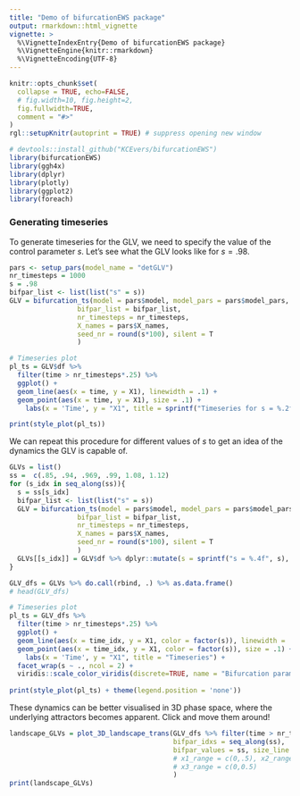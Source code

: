 ```yaml
---
title: "Demo of bifurcationEWS package"
output: rmarkdown::html_vignette
vignette: >
  %\VignetteIndexEntry{Demo of bifurcationEWS package}
  %\VignetteEngine{knitr::rmarkdown}
  %\VignetteEncoding{UTF-8}
---
```



```r
knitr::opts_chunk$set(
  collapse = TRUE, echo=FALSE,
  # fig.width=10, fig.height=2, 
  fig.fullwidth=TRUE,
  comment = "#>"
)
rgl::setupKnitr(autoprint = TRUE) # suppress opening new window
```

```r
# devtools::install_github("KCEvers/bifurcationEWS")
library(bifurcationEWS)
library(ggh4x)
library(dplyr)
library(plotly)
library(ggplot2)
library(foreach)
```

### Generating timeseries

To generate timeseries for the GLV, we need to specify the value of the control parameter $s$. Let's see what the GLV looks like for $s = .98$.

```r
pars <- setup_pars(model_name = "detGLV")
nr_timesteps = 1000
s = .98
bifpar_list <- list(list("s" = s))
GLV = bifurcation_ts(model = pars$model, model_pars = pars$model_pars,
                 bifpar_list = bifpar_list,
                 nr_timesteps = nr_timesteps,
                 X_names = pars$X_names,
                 seed_nr = round(s*100), silent = T
                 )

# Timeseries plot
pl_ts = GLV$df %>% 
  filter(time > nr_timesteps*.25) %>%
  ggplot() + 
  geom_line(aes(x = time, y = X1), linewidth = .1) +
  geom_point(aes(x = time, y = X1), size = .1) +
    labs(x = 'Time', y = "X1", title = sprintf("Timeseries for s = %.2f", s)) 

print(style_plot(pl_ts))
```

We can repeat this procedure for different values of $s$ to get an idea of the dynamics the GLV is capable of.

```r
GLVs = list()
ss =  c(.85, .94, .969, .99, 1.08, 1.12)
for (s_idx in seq_along(ss)){
  s = ss[s_idx]
  bifpar_list <- list(list("s" = s))
  GLV = bifurcation_ts(model = pars$model, model_pars = pars$model_pars,
                 bifpar_list = bifpar_list,
                 nr_timesteps = nr_timesteps,
                 X_names = pars$X_names,
                 seed_nr = round(s*100), silent = T
                 )
  GLVs[[s_idx]] = GLV$df %>% dplyr::mutate(s = sprintf("s = %.4f", s), bifpar_idx = s_idx)
}

GLV_dfs = GLVs %>% do.call(rbind, .) %>% as.data.frame()
# head(GLV_dfs)

# Timeseries plot
pl_ts = GLV_dfs %>% 
  filter(time > nr_timesteps*.25) %>%
  ggplot() + 
  geom_line(aes(x = time_idx, y = X1, color = factor(s)), linewidth = .1) +
  geom_point(aes(x = time_idx, y = X1, color = factor(s)), size = .1) +
    labs(x = 'Time', y = "X1", title = "Timeseries") + 
  facet_wrap(s ~ ., ncol = 2) +
  viridis::scale_color_viridis(discrete=TRUE, name = "Bifurcation parameter")
  
print(style_plot(pl_ts) + theme(legend.position = 'none'))
```
These dynamics can be better visualised in 3D phase space, where the underlying attractors becomes apparent. Click and move them around!

```r
landscape_GLVs = plot_3D_landscape_trans(GLV_dfs %>% filter(time > nr_timesteps*.25),
                                         bifpar_idxs = seq_along(ss),
                                         bifpar_values = ss, size_line = .05, size_marker = .5
                                         # x1_range = c(0,.5), x2_range = c(0.25,0.75),
                                         # x3_range = c(0,0.5)
                                         )
print(landscape_GLVs)
```


<!-- ## Generating bifurcations -->

<!-- By changing $s$ gradually, we may produce *bifurcations*: qualitative changes in the dynamics due to small changes in the control parameter. -->


<!-- ### Bifurcation diagram -->

<!-- ```{r bifurcation diagram, include=FALSE} -->
<!-- # # Generate data with changing bifurcation parameter -->
<!-- # downsample_pars = list(type = c("average", "one_sample")[1], -->
<!-- #                                                   win_size = 50, -->
<!-- #                                                   which_X = c(50, "first", "middle", "last", "random")[1], -->
<!-- #                                                   seed = 123) -->
<!-- timestep = .01 -->
<!-- nr_timesteps = 1000 -->
<!-- bifpar_pars = list( -->
<!-- #   bifpar_start = 1.4, bifpar_end = .6, -->
<!--   bifpar_start = .96, bifpar_end = .97, -->
<!-- #   #bifpar_start = .965, bifpar_end = .985, -->
<!--                                     pre_steps = 0, -->
<!--                                   baseline_steps = 0, transition_steps = 50, post_steps = 0) -->
<!-- bifpar_list=do.call(get_bifurcation_range, bifpar_pars) -->

<!-- GLV_Chaos1 = bifurcation_ts(model = GLV_model, model_pars = pars$model_pars, -->
<!--                bifpar_list = bifpar_list, -->
<!--                timestep = timestep, nr_timesteps = nr_timesteps, -->
<!-- #                downsample_pars = downsample_pars, -->
<!--                X_names = pars$X_names, -->
<!--                seed_nr = 100 -->
<!--                ) -->

<!-- ``` -->


<!-- ```{r plots, echo=FALSE} -->
<!-- pl_ts = GLV_Chaos1$df %>%  -->
<!--   dplyr::filter(bifpar_idx %in% c(2)) %>% -->
<!--   ggplot() +  -->
<!--   geom_line(aes(x = time_idx, y = X1), linewidth = .1) + -->
<!--   geom_point(aes(x = time_idx, y = X1), size = .1) + -->
<!--     labs(x = 'Time', y = "X1", title = "Timeseries")  -->
<!-- print(style_plot(pl_ts)) -->

<!-- bifpar_idxs = ceiling(round(length(bifpar_list) * seq(.2, 1, by = .2))) %>% unique -->
<!-- landscape_GLV_Chaos1 = plot_3D_landscape_trans(GLV_Chaos1$df, -->
<!--                                          bifpar_idxs = bifpar_idxs, -->
<!--                                          bifpar_values = unlist(purrr::map(bifpar_list[bifpar_idxs], "s")) -->

<!--                                          # x1_range = c(0,.5), x2_range = c(0.25,0.75), -->
<!--                                          # x3_range = c(0,0.5) -->
<!--                                          ) -->
<!-- print(landscape_GLV_Chaos1) -->

<!-- # Get dataframe with peaks -->
<!-- peaks_df = peaks_bifdiag(GLV_Chaos1$df, GLV_Chaos1$X_names) -->
<!-- # head(peaks_df) -->

<!-- # peaks_df_ = peaks_df %>% dplyr::filter(variable == "X1", bifpar_idx > 1) -->
<!-- pl_peaks = peaks_df %>% ggplot() + geom_point(aes(x = bifpar_idx, y = X), size = .1) + -->
<!--   labs(x = 'Bifurcation parameter', y = "X", title = "Transient bifurcation diagram") + -->
<!--   ggh4x::facet_grid2(variable ~ .) -->

<!-- print(style_plot(pl_peaks)) -->
<!-- ``` -->

<!-- ### Finding regime boundaries -->

<!-- How do we find the boundaries between these two regimes? A first approach might be to simply count the number of distinct peaks for each bifurcation parameter. However, this neglects the temporal sequence of these peaks, which is required to be consistenct for a limit cycle. Change point detection algorithms would be another option, yet these are often not suitable for cyclical data. -->

<!-- The code below executes a quite crude yet effective approach. For a number of candidate period lengths $k \in ks$, we cluster the peaks corresponding to the same time in the period. We then compute the within-cluster sum of squares (WCSS) to get a sense of the spread within each cluster. A period length $k$ with minimum WCSS is determined as the best period (we deal with subharmonics in a subsequent step, see code). -->

<!-- Note that although there are much more sophisticated temporal clustering algorithms out there (such as provided in the R package **dtwclust**), we only required a very simple metric to assess how well temporal sequences could be distinguished. -->

<!-- ```{r periodicity, echo=TRUE} -->
<!-- regimes_full = find_regimes(GLV_Chaos1, -->
<!--                              thresh_node = .001, -->
<!--                              thresh_coord_spread = .025, -->
<!--                              thresh_peak_idx_spread=2, -->
<!--                              min_length_regime = 1, -->
<!--                              nr_smooth = 0, -->
<!--                               factor_k = .1,  -->
<!--                             remove_initial_bifpar_idx = 1 -->
<!-- ) -->

<!-- print(regimes_full$regimes) -->
<!-- print(regimes_full$regime_bounds) -->
<!-- ``` -->

<!-- ```{r echo=FALSE} -->
<!-- pl_regimes = regimes_full$peaks_df %>% ggplot() + -->
<!--     geom_rect(data=regimes_full$regimes,aes(xmin=start_bifpar_idx,xmax=end_bifpar_idx, -->
<!--                                            ymin=-Inf, ymax=Inf, fill = regime), linewidth = .5, alpha = .4) + -->
<!--     geom_vline(data = regimes_full$regime_bounds, aes( -->
<!--       xintercept = regime1_end_idx, -->
<!--       col = regime_switch_type), linewidth = 1.3, linetype = 'dashed') + -->
<!--     geom_vline(data = regimes_full$regime_bounds, aes( -->
<!--       xintercept = regime2_start_idx, -->
<!--       col = regime_switch_type), linewidth = 1.3, linetype = 'dashed') + -->
<!--     geom_point(aes(x = bifpar_idx, y = X),col='grey30',alpha = .8, size = .25) + -->
<!--     viridis::scale_color_viridis( -->
<!--       discrete=TRUE, -->
<!--       option = 'magma', -->
<!--       begin = 0, end = .8, name = "Regime switch (end of first and start of second regime)") + -->
<!--     viridis::scale_fill_viridis( -->
<!--       discrete=TRUE, -->
<!--       option = 'turbo', -->
<!--       begin = 0, end = 1, name = "Period", -->
<!--       guide = guide_legend(override.aes = list(alpha = 1, -->
<!--                                                size = 3))) + -->
<!--     guides(color = guide_legend(ncol = 1), fill = guide_legend(ncol = 1)) + # x rows in legend -->
<!--     ggh4x::facet_grid2(variable ~ .) + -->
<!--     labs(x = 'Bifurcation parameter', y = "", title = "Transient bifurcation diagram") -->

<!-- print(style_plot(pl_regimes)) -->
<!-- ``` -->

<!-- ### Generating null and transition models -->

<!-- Now, we might be interested in a select few transitions. To get a sense of the sensitivity and specificity of our ability to detect these transitions, we need both transition and null models. To fairly compare transitions, we make them of the same time length, yet this does also go hand in hand with a change in the rate of the control parameter.  -->

<!-- Say we are interested in the regime switch of *** - how might we simulate this? We already have the range of $s$ for which a particular regime switch occurs. However, the system is also multistable for many parameter ranges, such that a randomly chosen initial condition is not likely to yield the desired regime. To circumvent this issue, we make use of our full GLV timeseries. This timeseries offers both the regime boundaries $s$ and corresponding initial condition needed to simulate a new (much shorter) transition model. In addition, we can now add a proper baseline and transition period.  -->



<!-- ```{r echo=FALSE} -->
<!-- # Select regime switch -->
<!-- GLV_full = bifurcationEWS::GLV_full -->
<!-- regimes_full = find_regimes(GLV_full, -->
<!--                              thresh_node = .001, -->
<!--                              thresh_coord_spread = .025, -->
<!--                              thresh_peak_idx_spread=2, -->
<!--                              min_length_regime =5, -->
<!--                              nr_smooth = 0, -->
<!--                               factor_k = .1) -->

<!-- regime_switch = "PD_4to8" -->
<!-- desired_regime1 = "Period-4 (X2,X3,X4) AND Period-6 (X1)"  -->
<!-- desired_regime2 = "Period-10 (X1) AND Period-8 (X2,X3,X4)" -->
<!-- desired_switch = regimes_full$regime_bounds %>% -->
<!--   # dplyr::filter(regime_switch_type == "Mixed-Periodic to Chaotic or Transitioning" & regime1 == "Period-16 (X2,X3,X4) AND Period-20 (X1)" & regime2 == "Chaotic or Transitioning") -->
<!--   dplyr::filter( -->
<!--     regime1 == !!desired_regime1 & -->
<!--       regime2 == !!desired_regime2 -->
<!--   ) -->

<!-- bifpar_pars_PD_4to8 = list( -->
<!--   pre_steps = 50, -->
<!--   baseline_steps = 50, -->
<!--   transition_steps = 50, -->
<!--   post_steps = 50, -->
<!--   bifpar_start = GLV_full$bifpar_list[[desired_switch$regime1_halfway_idx]]$s, -->
<!--   bifpar_end = GLV_full$bifpar_list[[desired_switch$regime2_start_idx]]$s -->
<!-- ) -->

<!-- GLVs = list() -->
<!-- regime_lists = list() -->


<!-- for (trans_or_null in c("transition", "null")) { -->
<!--     if (trans_or_null == "transition") { -->
<!--       bifpar_pars_PD_4to8_ = bifpar_pars_PD_4to8 -->
<!--     } else if (trans_or_null == "null") { -->
<!--       bifpar_pars_PD_4to8_ = utils::modifyList(bifpar_pars_PD_4to8, list(bifpar_end = NA)) -->
<!--     } -->
<!--     X0 = unlist(desired_switch[, GLV_full$X_names]) -->

<!--     # Generate data with changing bifurcation parameter -->
<!--     # GLV = bifurcation_ts(model = GLV_model,  -->
<!--     # model_pars = GLV_full$model_pars, -->
<!--     #                bifpar_pars = bifpar_pars_PD_4to8, -->
<!--     #                X0 = X0, -->
<!--     #                timestep = GLV_full$timestep, -->
<!--     #                 nr_timesteps = GLV_full$nr_timesteps, -->
<!--     #                 downsample_pars = GLV_full$downsample_pars, -->
<!--     #                X_names = GLV_full$X_names -->
<!--     #                ) -->
<!--     # Use package-made GLV -->
<!--     if (trans_or_null == "transition") { -->
<!--       GLV = bifurcationEWS::GLV_trans -->
<!--     } else if (trans_or_null == "null") { -->
<!--       GLV = bifurcationEWS::GLV_null -->
<!--     } -->
<!--     head(GLV$df) -->

<!--     # We need to check whether our simulation generated the desired regimes using the same process as above: -->

<!--      # Get dataframe with peaks -->
<!--     peaks_df = peaks_bifdiag(GLV$df, GLV$X_names) -->
<!--     regime_list = find_regimes( -->
<!--       GLV, -->
<!--       thresh_node = .001, -->
<!--       thresh_coord_spread = .025, -->
<!--       thresh_peak_idx_spread = 2, -->
<!--       min_length_regime = 5, -->
<!--       nr_smooth = 0, -->
<!--       factor_k = .1 -->
<!--     ) -->
<!--     # regime_list =  -->
<!--     # peaks_df = regime_list$peaks_df -->
<!--     print(regime_list$regimes) -->
<!--     print(regime_list$regime_bounds) -->

<!-- #     pl_ts_trans = GLV$df %>% -->
<!-- #       dplyr::filter(bifpar_idx == 2) %>% -->
<!-- #       tidyr::gather(variable, value,-setdiff(colnames(.), GLV$X_names)) %>% -->
<!-- #       ggplot() + geom_point(aes(x = time, y = value), size = .1) + -->
<!-- #       ggh4x::facet_grid2(variable ~ .) -->
<!-- #     print(style_plot(pl_ts_trans)) -->
<!-- #      -->
<!-- #     pl_peaks = peaks_df %>% dplyr::filter(variable == "X1") %>% -->
<!-- #       ggplot() + geom_point(aes(x = bifpar_idx, y = X), size = .1) + -->
<!-- #       labs(x = 'Bifurcation parameter', y = latex2exp::TeX("$X_1$"),  -->
<!-- #            title = "Transient bifurcation diagram") + -->
<!-- #       geom_rect(aes(xmin = pre_steps + baseline_steps,  -->
<!-- #                     xmax = pre_steps + baseline_steps + transition_steps, -->
<!-- #                     ymin = -Inf, ymax = Inf -->
<!-- #     ), -->
<!-- #     alpha = 0.85, col = "blue", fill = NA, -->
<!-- #     linewidth = 1.25) + -->
<!-- #             geom_rect(data = regime_list$regime_bounds %>% dplyr::filter(regime1 == "Period-4 (X2,X3,X4) AND Period-6 (X1)"),  -->
<!-- #                 aes(xmin = regime2_start_idx - 1 - transition_steps,  -->
<!-- #                     xmax = regime2_start_idx - 1, -->
<!-- #                     ymin = -Inf, ymax = Inf -->
<!-- #     ), -->
<!-- #     alpha = 0.85, col = "green", fill=NA, -->
<!-- #     linewidth = 1.25)  -->
<!-- #       # geom_vline(data = data.frame( -->
<!-- #       #   xintercept = c( -->
<!-- #       #     pre_steps + baseline_steps, -->
<!-- #       #     pre_steps + baseline_steps + transition_steps -->
<!-- #       #   ), -->
<!-- #       #   moment = c("Baseline", "Transition"), -->
<!-- #       #   col = rep("Parameter change",2) -->
<!-- #       # ), -->
<!-- #       # aes(xintercept = xintercept)) -->
<!-- #      -->
<!-- #     print(style_plot(pl_peaks)) -->
<!-- #       -->
<!-- #     # Plot change in phase space -->
<!-- # bifpar_idxs = c(pre_steps + baseline_steps, pre_steps + baseline_steps + round(.75 * transition_steps), -->
<!-- #                 pre_steps + baseline_steps + transition_steps + 1) -->
<!-- #    landscape_GLV = plot_3D_landscape_trans(GLV$df, -->
<!-- #                                          bifpar_idxs = bifpar_idxs, -->
<!-- #                                          bifpar_values = unlist(purrr::map(GLV$bifpar_list[bifpar_idxs], "s")) -->
<!-- #                                          # x1_range = c(0,.5), x2_range = c(0.25,0.75), -->
<!-- #                                          # x3_range = c(0,0.5) -->
<!-- #                                          ) -->
<!-- # print(landscape_GLV) -->
<!--    # Store -->
<!--     GLVs[[trans_or_null]] = GLV -->
<!--     regime_list[["regime_bounds"]] = regime_list[["regime_bounds"]] %>% add_par_as_cols(bifpar_pars_PD_4to8) -->
<!--     regime_lists[[trans_or_null]] = regime_list -->
<!--   } -->


<!-- regime_bounds_trans = regime_lists[["transition"]]$regime_bounds %>% -->
<!--   dplyr::filter( -->
<!--     regime1 == !!desired_regime1 & -->
<!--       regime2 == !!desired_regime2 -->
<!--   ) %>% -->
<!--   dplyr::mutate_at(c("transition_steps", "baseline_steps"), ~as.numeric(as.character(.))) %>% -->
<!--   dplyr::mutate(transition_end_idx = na.omit(unique(regime2_start_idx)) - 1) %>% -->
<!--   ungroup() %>% -->
<!--   dplyr::mutate( -->
<!--     transition_start_idx = transition_end_idx - transition_steps + 1, -->
<!--     baseline_end_idx = transition_start_idx - 1, -->
<!--     baseline_start_idx = baseline_end_idx - baseline_steps + 1, -->
<!--     par_change_start_idx = ifelse( -->
<!--       trans_or_null == "transition", -->
<!--       pars_template$pre_steps + pars_template$default_baseline_steps, -->
<!--       NA -->
<!--     ), -->
<!--     par_change_end_idx = ifelse( -->
<!--       trans_or_null == "transition", -->
<!--       pars_template$pre_steps + pars_template$default_baseline_steps + transition_steps, -->
<!--       NA -->
<!--     ) -->
<!--   ) -->

<!-- ``` -->

<!-- The bifurcation diagram above illustrates why it is so difficult to generate regime switches: the exact timing of the regime switch may vary depending on the initial condition and rate of change in the bifurcation parameter. We use the "empirical" (and not the "intended") transition moment for the detection of EWS. -->

<!-- To make the regime switch harder to detect, we add some simple white observational noise. -->

<!-- ```{r Adding observational noise} -->
<!-- sigma_obs_noise = .01 -->
<!-- GLV_trans$noisy_df = GLV_trans$df %>% -->
<!--   add_obs_noise(GLV_trans$X_names, noise_mean = 0, noise_sigma = sigma_obs_noise, noise_constant = 0) -->
<!-- pl_noisy = ggplot(data = GLV_trans$df %>%  -->
<!--   dplyr::filter(bifpar_idx > 5, bifpar_idx < 7) %>% -->
<!--   tidyr::gather(variable, value, -setdiff(colnames(.), GLV_trans$X_names))) + -->
<!--   geom_point(aes(x = time_idx, y = value), col = 'grey50', alpha = .75, size = .05) + -->
<!--   geom_point(data = GLV_trans$noisy_df %>%  -->
<!--                  dplyr::filter(bifpar_idx > 5, bifpar_idx < 7) %>% -->
<!--                tidyr::gather(variable, value, -setdiff(colnames(.), GLV_trans$X_names)),  -->
<!--   aes(x = time_idx, y = value), col = 'orange3', alpha = .75, size = .05) + -->
<!--   ggh4x::facet_grid2(variable ~ .) + labs(title = sprintf("sigma = %.2f", sigma_obs_noise), -->
<!--                                           x = 'Time', y = "X1")  -->
<!-- print(style_plot(pl_noisy)) -->
<!-- ```  -->



<!-- ## Early Warning Signals -->

<!-- ### Computing windowed EWS -->
<!-- ```{r Windowed EWS} -->
<!-- uni_metrics = c( -->
<!--   # "mean" = mean, -->
<!--   # "variance" = var, -->
<!--   # "autocorrelation" = get_autocorr, -->
<!--   # "skewness" = moments::skewness, -->
<!--   # "kurtosis" = moments::kurtosis, -->
<!--   # "Smax" = get_Smax -->
<!-- ) -->
<!-- multi_metrics = c( -->
<!--   # "meanAbsCrossCorr" = get_conn, -->
<!--   # "largestLambdaCovMatrix" = eigenvalue, -->
<!--   # "spatial_variance" = spatial_variance, -->
<!--   # "spatial_skewness" = spatial_skewness, -->
<!--   # "spatial_kurtosis" = spatial_kurtosis -->
<!--   "RQA" = runRQA -->
<!-- ) -->
<!-- EWS_args=list() -->
<!-- EWS_args=list("Smax" = list( -->
<!--     fs = 1 / GLV_trans$timestep / GLV_trans$downsample_pars$win_size, -->
<!--     nr_timesteps = GLV_trans$nr_timesteps -->
<!--   )) -->
<!-- split_df_EWS = run_bifEWS(GLV_trans$noisy_df, GLV_trans$X_names, uni_metrics, multi_metrics, EWS_args = EWS_args) -->
<!-- pl_EWS <- split_df_EWS %>% ggplot() + -->
<!--     geom_line(aes(x = bifpar_idx, y = value), linewidth = .45, alpha = .5, color ='grey50') + -->
<!--           geom_point(aes(x = bifpar_idx, y = value), size = .6, color ='grey20') + -->
<!--   ggh4x::facet_wrap2(. ~ metric, ncol = 2, scales = "free_y", -->
<!--                      # labeller = labeller(metric = label_func) -->
<!--                      ) -->
<!-- print(style_plot(pl_EWS)) -->

<!-- split_df_EWS %>% dplyr::filter(metric == "Smax_Smax_var1") -->
<!-- ``` -->


<!-- ### Warnings -->

<!-- At what point do we decide the system is transitioning? -->

<!-- We make use of a simple classical technique that involves **.  -->
<!-- By varying the width of the confidence bands, we get a better understanding of the sensitivity and specificity of the measure.  -->
<!-- The only two settings that are required are the definition of the baseline period and the range of $\sigma_{crit}$ that is tested. -->

<!-- ```{r warning} -->

<!-- # Add confidence band -->
<!-- sigma_crit = 2 -->
<!-- sigmas_crit = seq(.025, 6, by = 0.025) -->

<!-- # Count baseline back -->
<!-- baseline_idx = round(seq(regime_bounds_trans$baseline_start_idx, regime_bounds_trans$baseline_end_idx)) -->
<!-- transition_idx = round(seq(regime_bounds_trans$transition_start_idx, regime_bounds_trans$transition_end_idx)) -->

<!-- # Compute at which critical sigma value a warning occurs -->
<!-- split_df_EWS_CI = get_warnings(split_df_EWS, -->
<!--                             baseline_idx, -->
<!--                             transition_idx, -->
<!--                                 sigmas_crit = sigmas_crit, -->
<!--                                 nr_consecutive_warnings = 1) -->

<!-- warning_df = split_df_EWS_CI$warning_df  -->

<!-- # Plot -->
<!-- sigma_crit = 2 -->
<!-- sz_point_nowarning = .1 -->
<!-- sz_point_warning = 1 -->

<!-- pl_warnings <- split_df_EWS_CI$winEWS_df %>% -->
<!--       dplyr::mutate(ymin = mean_w0 - sigma_crit * sd_w0, -->
<!--                     ymax = mean_w0 + sigma_crit * sd_w0, -->
<!--                     value_within_bounds = ifelse(value >= ymin & value <= ymax, value, NA), -->
<!--                     value_outside_bounds_on_time = ifelse((value < ymin | value > ymax) & bifpar_idx > bifpar_pars_PD_4to8$baseline_steps & bifpar_idx <= (bifpar_pars_PD_4to8$baseline_steps + bifpar_pars_PD_4to8$transition_steps), value, NA), -->
<!--                     value_outside_bounds_baseline = ifelse((value < ymin | value > ymax) & bifpar_idx <= bifpar_pars_PD_4to8$baseline_steps, value, NA), -->
<!--                     value_outside_bounds_too_late = ifelse((value < ymin | value > ymax) & bifpar_idx >= (bifpar_pars_PD_4to8$baseline_steps + bifpar_pars_PD_4to8$transition_steps), value, NA) -->
<!--       ) %>% -->
<!--       ggplot()  + -->
<!--       geom_ribbon(aes(x = bifpar_idx, ymin = ymin, ymax =ymax), fill="gray80", color = "gray40", alpha = .65) + -->
<!--      geom_line(aes(x = bifpar_idx, y =  as.numeric(as.character(value))), colour = "gray50", linewidth = .1) + -->
<!--       geom_point(aes(x = bifpar_idx, y =  as.numeric(as.character(value_within_bounds))), colour = "gray50", size = sz_point_nowarning, alpha = .75) + -->
<!--       geom_point(aes(x = bifpar_idx, y =  as.numeric(as.character(value_outside_bounds_on_time))), colour = 'red', size = sz_point_warning) + -->
<!--       geom_point(aes(x = bifpar_idx, y = as.numeric(as.character(value_outside_bounds_baseline))), colour = 'purple', size = sz_point_warning) + -->
<!--       geom_point(aes(x = bifpar_idx, y = as.numeric(as.character(value_outside_bounds_too_late))), colour = 'blue', size = sz_point_warning) + -->
<!--       ggh4x::facet_wrap2(metric ~ ., -->
<!--                          # dir = "v", strip.position = "right", -->
<!--                          labeller = label_parsed, -->
<!--                          # strip = ggh4x::strip_nested(bleed = TRUE), -->
<!--                          ncol = 4, -->
<!--                          scales = "free_y") -->
<!-- print(style_plot(pl_warnings)) -->


<!-- ``` -->

<!-- ### Sensitivity vs. Specificity -->

<!-- We repeat the procedure for different initialisations of added white noise to get a false and true positive **rate**. -->

<!-- ```{r AUC} -->
<!-- forloop_ = get_forloop(noise_iter=1:10,  -->
<!--             trans_or_null = c("transition", "null"), -->
<!--             sigma_obs_noise = c(0,.02, .04),  -->
<!--             regime_switch = regime_switch) %>%  -->
<!--   purrr::map(function(x){ -->
<!--   if (x$sigma_obs_noise == 0 & x$noise_iter != 1) { -->
<!--     return(NULL) -->
<!--   } else { -->
<!--     return(x) -->
<!--   } -->
<!-- }) -->
<!-- forloop = forloop_[!unlist(purrr::map(forloop_, is.null))] -->

<!-- EWS_warnings <- foreach(for_par = forloop, .combine = 'rbind') %do% { -->
<!--     trans_or_null = for_par$trans_or_null -->
<!--     noise_iter = for_par$noise_iter -->
<!--     sigma_obs_noise = for_par$sigma_obs_noise -->
<!--     print(as.data.frame(for_par)) -->

<!--       GLV = GLVs[[trans_or_null]] -->
<!--       df = GLVs[[trans_or_null]]$df -->
<!--       regime_list = regime_lists[[trans_or_null]]     -->

<!--       # Noisy data -->
<!--       noisy_df = df %>% -->
<!--       add_obs_noise(GLV$X_names, noise_mean = 0, noise_sigma = sigma_obs_noise, noise_constant = 0, seed_nr = noise_iter) -->

<!--       # EWS -->
<!--       split_df_EWS = run_bifEWS(noisy_df, GLV_trans$X_names, uni_metrics, multi_metrics, EWS_args = list()) -->

<!--       # Warnings -->
<!--       baseline_idx = round(seq(regime_bounds_trans$baseline_start_idx, regime_bounds_trans$baseline_end_idx)) # Count baseline back -->
<!--       transition_idx = round(seq(regime_bounds_trans$transition_start_idx, regime_bounds_trans$transition_end_idx)) -->

<!--       # Compute at which critical sigma value a warning occurs -->
<!--       split_df_EWS_CI = get_warnings(split_df_EWS, -->
<!--                                 baseline_idx, -->
<!--                                 transition_idx, -->
<!--                                     sigmas_crit = sigmas_crit, -->
<!--                                     nr_consecutive_warnings = 1) -->

<!--      return(warning_df %>% dplyr::bind_cols(as.data.frame(for_par))) -->
<!--   } -->

<!-- head(EWS_warnings) -->

<!-- # Compute ROC & AUC -->
<!-- grouping_vars = setdiff(names(forloop[[1]]), c("noise_iter", "trans_or_null")) -->
<!-- EWS_warnings_ROC = warnings_to_ROC(EWS_warnings, grouping_vars) -->
<!-- EWS_warnings_AUC = ROC_to_AUC(EWS_warnings_ROC, grouping_vars) -->

<!-- ``` -->

<!-- ```{r} -->

<!-- plot_ROC <- function(EWS_warnings_ROC_sub, grouping_keys){ -->
<!--   filename = grouping_keys %>% t() %>% as.data.frame()%>% -->
<!--     tibble::rownames_to_column() %>% -->
<!--     dplyr::mutate_all (~ trimws(.x))%>% -->
<!--     apply(1, paste0, collapse = "_") %>% paste0(collapse="_") -->

<!--   pl_ROC = EWS_warnings_ROC_sub %>% -->
<!--     select(-c("sum_tp", "sum_fp", "sum_tn", "sum_fn", "acc")) %>% -->
<!--     dplyr::mutate_at(c("fnr", "fpr", "tnr", "tpr"), ~ as.numeric(as.character(.))) %>% -->
<!--     tidyr::gather(rate, sum_freq, -setdiff(colnames(.), c("fnr", "fpr", "tnr", "tpr"))) %>% -->
<!--     dplyr::mutate(trans_or_null = ifelse(rate %in% c("fnr", "tpr"), "Transition", "Null" )) %>% -->
<!--     mutate( -->
<!--       rate = recode( -->
<!--         rate, -->
<!--         tpr = "% True Positive", -->
<!--         fpr = "% False Positive", -->
<!--         fnr = "% False Negative", -->
<!--         tnr = "% True Negative" -->
<!--       ) -->
<!--     ) %>% -->
<!--     # dplyr::filter(metric == "mean_var1") %>% -->
<!--     ggplot(aes( -->
<!--       x = crit_value, -->
<!--       y = sum_freq, -->
<!--       colour = rate, -->
<!--       fill = rate -->
<!--     )) + -->
<!--     viridis::scale_color_viridis( -->
<!--       discrete = TRUE, -->
<!--       option = "magma", -->
<!--       begin = 0, -->
<!--       end = 0.9, -->
<!--       name = "" -->
<!--     ) + -->
<!--     viridis::scale_fill_viridis( -->
<!--       discrete = TRUE, -->
<!--       option = "magma", -->
<!--       begin = 0, -->
<!--       end = 0.9, -->
<!--       alpha = .5, -->
<!--       name = "" -->
<!--     ) + -->
<!--     geom_bar(position = "stack", stat = "identity") + -->
<!--     ggh4x::facet_nested( metric ~ regime_switch + trans_or_null, -->
<!--                          # scales = "free_y", -->
<!--                          # switch = "y", -->
<!--                          # axes='all', -->
<!--                          labeller = label_parsed) + -->
<!--     labs(y = "Rate", x = latex2exp::TeX("$\\sigma_{crit}$"), title = filename) + -->
<!--     scale_x_continuous(expand = c(0, 0) -->
<!--                        # limits = c(min(EWS_warnings_ROC_long$crit_value), max(EWS_warnings_ROC_long$crit_value)) -->
<!--     ) + -->
<!--     scale_y_continuous(n.breaks = 2, limits = c(0,1)) -->

<!--   return( -->
<!--     style_plot(pl_ROC) + theme(legend.position = "bottom") +  theme(strip.text.y = element_text(angle = 0)) -->
<!--   ) -->
<!--   # filepath_image = format_path(format_pars(utils::modifyList( -->
<!--   #   pars_template, -->
<!--   #   list( -->
<!--   #     type_output = "figs", -->
<!--   #     subfolder1 = "ROC", -->
<!--   #     # subfolder2 = pars$subfolder1, -->
<!--   #     filename =filename, -->
<!--   #     file_ext = ".png" -->
<!--   #   ) -->
<!--   # ))) -->
<!--   # save_plot(style_plot(pl_ROC) + theme(legend.position = "bottom") +  theme(strip.text.y = element_text(angle = 0)), -->
<!--   #           filepath_image, -->
<!--   #           w = length(unique(EWS_warnings_ROC_sub$regime_switch)) * 10 + 15, -->
<!--   #           h = 50, -->
<!--   #           formats = ".png") -->
<!--   # print(filepath_image) -->
<!-- } -->

<!-- # pl_ROC = plot_ROC(EWS_warnings_ROC_sub = EWS_warnings_ROC, list()) -->
<!-- # print(style_plot(pl_ROC)) -->

<!-- pls_ROC = EWS_warnings_ROC%>% -->
<!--   dplyr::group_by_at("regime_switch")%>%# dplyr::group_keys() -->
<!--   # dplyr::group_split() %>% -->
<!--   dplyr::group_map(~ plot_ROC(.x, .y), .keep = TRUE) -->
<!-- print(pls_ROC[[1]]) -->
<!-- ``` -->


<!-- ```{r} -->
<!-- pl_AUC = EWS_warnings_AUC %>%  -->
<!--   dplyr::mutate(AUC = as.numeric(as.character(AUC))) %>% -->
<!--     # dplyr::filter(metric == "mean_var1") %>% -->
<!--     ggplot(aes( -->
<!--       x = sigma_obs_noise, -->
<!--       y = AUC, -->
<!--       colour = AUC, -->
<!--       fill = AUC -->
<!--     )) + -->
<!--     viridis::scale_color_viridis( -->
<!--       # discrete = TRUE, -->
<!--       option = "magma", -->
<!--       begin = 0, -->
<!--       end = 0.9, -->
<!--       name = "" -->
<!--     ) + -->
<!--     viridis::scale_fill_viridis( -->
<!--       # discrete = TRUE, -->
<!--       option = "magma", -->
<!--       begin = 0, -->
<!--       end = 0.9, -->
<!--       alpha = .5, -->
<!--       name = "" -->
<!--     ) + -->
<!--     geom_bar(position = "stack", stat = "identity") + -->
<!--     ggh4x::facet_nested( metric ~ regime_switch, -->
<!--                          scales = "free", -->
<!--                          # switch = "y", -->
<!--                          # axes='all', -->
<!--                          labeller = label_parsed) #+ -->
<!--     # labs(y = "Rate", x = latex2exp::TeX("$\\sigma_{crit}$"), title = filename) + -->
<!--     # scale_x_continuous(expand = c(0, 0) -->
<!--                        # limits = c(min(EWS_warnings_ROC_long$crit_value), max(EWS_warnings_ROC_long$crit_value)) -->
<!--     # ) + -->
<!--     # scale_y_continuous(n.breaks = 2, limits = c(0,1)) -->
<!-- print(style_plot(pl_AUC)) -->
<!-- ``` -->
<!-- ##  -->


<!-- ```{r} -->
<!-- GLV <- readRDS("C:/Users/kever/Documents/PhD_demos/scripts/firstpkg/detGLV/data/s0.92000-s0.98500-by0.00010/PD_8to16/nr1_T2000_ts0.010_Xsigma0.00000_transition_50transSteps.RDS") -->
<!-- GLV <- readRDS("C:/Users/kever/Documents/PhD_demos/scripts/firstpkg/detGLV/data/s0.92000-s0.98500-by0.00010/PD_2to4/nr1_T2000_ts0.010_Xsigma0.00000_transition_50transSteps.RDS") -->
<!-- GLV <- readRDS("C:/Users/kever/Documents/PhD_demos/scripts/firstpkg/detGLV/data/s0.92000-s0.98500-by0.00010/SUBD_Chaotic_to_Mixed-Periodic1/nr1_T2000_ts0.010_Xsigma0.00000_transition_50transSteps.RDS") -->
<!-- GLV2000 <- readRDS("C:/Users/kever/Documents/PhD_demos/scripts/firstpkg/detGLV/data/s0.92000-s0.98500-by0.00010/SUBD_Chaotic_to_Mixed-Periodic1/nr1_T2000_ts0.010_Xsigma0.00000_transition_25transSteps.RDS") -->
<!-- GLV10000 <- readRDS("C:/Users/kever/Documents/PhD_demos/scripts/firstpkg/detGLV/data/s0.92000-s0.98500-by0.00010/SUBD_Chaotic_to_Mixed-Periodic1/nr1_T10000_ts0.010_Xsigma0.00000_transition_25transSteps.RDS") -->

<!-- df = GLV$df -->
<!-- pl1 = rgl::plot3d(df[,c("X1", "X2", "X3")],  -->
<!--                   col = df[,c("bifpar_idx")], aspect = TRUE, lwd = 1, -->
<!--                             clab = c("Sepal", "Width (cm)") # clab is used to change the title of the color legend. -->

<!--                   # alpha = .01, -->
<!--                   # main = sprintf("s = %.4f", model_pars[["s"]]) -->
<!--                   ) -->
<!-- print(pl1) -->

<!-- ``` -->

<!-- ```{r echo=TRUE} -->
<!-- library(plotly) -->

<!-- fig <- plot_ly(df %>% filter(bifpar_idx %in% c(100, 125, 150, 175)),  -->
<!--                type="scatter3d", mode = "lines+markers", -->
<!--                x = ~X1, y = ~X2, z = ~X3, -->
<!--                # colors = c('#FFE1A1', '#683531', 'pink', 'blue'), -->
<!--                marker = list(color = ~bifpar_idx, size = 2, -->
<!--                              colorscale="Rainbow", opacity = .5, -->
<!--                              # colorscale = c('#FFE1A1', '#683531'), -->
<!--                              showscale = TRUE)) -->
<!-- # fig <- fig %>%  -->
<!--   # add_markers() -->
<!-- fig <- fig %>% layout(scene = list(xaxis = list(title = 'X1'), -->
<!--                                    yaxis = list(title = 'X2'), -->
<!--                                    zaxis = list(title = 'X3')) -->
<!--                       # annotations = list( -->
<!--                       #   x = 1.13, -->
<!--                       #   y = 1.05, -->
<!--                       #   text = 'Miles/(US) gallon', -->
<!--                       #   xref = 'paper', -->
<!--                       #   yref = 'paper', -->
<!--                       #   showarrow = FALSE -->
<!--                         # ) -->
<!-- ) -->
<!-- fig -->

<!-- ``` -->











<!-- ```{r echo=TRUE} -->
<!-- library(plotly) -->
<!-- df = GLV10000$df -->
<!-- m = list(t=50,r=50,b=50,l=50) -->
<!-- scenes = list(xaxis = list(title = 'X1'), -->
<!--                                    yaxis = list(title = 'X2'), -->
<!--                                    zaxis = list(title = 'X3')) -->

<!-- fig1 <- plot_ly(df %>% filter(bifpar_idx==50), scene='scene1', -->
<!--                type="scatter3d", mode = "lines+markers", -->
<!--                x = ~X1, y = ~X2, z = ~X3, -->
<!--                marker = list(color = "red", size = 1)) %>%  -->
<!--   layout(margin = m,  -->
<!--          scene = scenes) -->
<!-- fig2 <- plot_ly(df %>% filter(bifpar_idx==78), scene='scene2',  -->
<!--                type="scatter3d", mode = "lines+markers", -->
<!--                x = ~X1, y = ~X2, z = ~X3, -->
<!--                marker = list(color = "orange", size = 1)) %>%  -->
<!--   layout(margin = m,  -->
<!--          scene = scenes) -->
<!-- fig3 <- plot_ly(df %>% filter(bifpar_idx==103), scene='scene3',  -->
<!--                type="scatter3d", mode = "lines+markers", -->
<!--                x = ~X1, y = ~X2, z = ~X3, -->
<!--                marker = list(color = "blue", size = 1)) %>%  -->
<!--   layout(margin = m,  -->
<!--          scene = scenes) -->
<!-- # subplot and define scene -->
<!-- fig <- plotly::subplot(fig1, fig2, fig3, nrows = 1)  -->
<!-- # fig <- fig %>% layout(title = "3D Subplots", -->
<!-- #          scene = list(xaxis = list(title = 'X1'), -->
<!-- #                                    yaxis = list(title = 'X2'), -->
<!-- #                                    zaxis = list(title = 'X3')), -->
<!-- #          scene2 = list(xaxis = list(title = 'X1'), -->
<!-- #                                    yaxis = list(title = 'X2'), -->
<!-- #                                    zaxis = list(title = 'X3')), -->
<!-- #          scene3 =list(xaxis = list(title = 'X1'), -->
<!-- #                                    yaxis = list(title = 'X2'), -->
<!-- #                                    zaxis = list(title = 'X3')) -->
<!-- #         ) -->
<!-- fig -->


<!-- fig4 <- plot_ly(df %>%  -->
<!--                   # filter(bifpar_idx==78, win_nr >= (max(win_nr)*.9)) %>% -->
<!--                   filter(bifpar_idx==77, win_nr <= (max(win_nr)*.2)) %>% -->
<!--                   arrange(time_idx),  -->
<!--                type="scatter3d", mode = "markers", -->
<!--                x = ~X1, y = ~X2, z = ~X3, -->
<!--                marker = list(color = "orange", size = 1) -->
<!--                ) %>%  -->
<!--   layout(margin = m,  -->
<!--          scene = scenes) -->
<!-- fig4 -->


<!-- ``` -->


<!-- ```{r} -->

<!-- bifpar_idx = 77 -->
<!-- X0 = GLV10000$X0s %>% as.data.frame() %>% filter(bifpar_idx == !!bifpar_idx) %>% select(all_of(X_names)) %>% unlist() -->
<!-- s_seq = list(GLV10000$bifpar_list[[bifpar_idx]]) -->
<!-- nr_timesteps = 100000 -->
<!-- timestep = .01 -->

<!-- # Generate timeseries -->
<!-- GLV = bifurcation_ts( -->
<!--   model = GLV_model, -->
<!--   model_pars = model_pars, -->
<!--   bifpar_list = s_seq, -->
<!--   timestep = timestep, -->
<!--   X0 = X0, -->
<!--   nr_timesteps = nr_timesteps, -->
<!--   downsample_pars = downsample_pars, -->
<!--   X_names = X_names -->
<!-- ) -->

<!-- df = GLV$df -->

<!-- fig5 <- plot_ly(df %>%  -->
<!--                   filter(win_nr >= (max(win_nr)*.96)) %>% -->
<!--                   # filter(win_nr <= (max(win_nr)*.2)) %>% -->
<!--                   arrange(time_idx),  -->
<!--                type="scatter3d", mode = "markers", -->
<!--                x = ~X1, y = ~X2, z = ~X3, color = ~time_idx, -->
<!--                marker = list(size = 1, -->
<!--                              colorscale="Rainbow", opacity = .5, -->
<!--                              showscale = TRUE) -->
<!--                ) %>%  -->
<!--   layout(margin = m,  -->
<!--          scene = scenes) -->
<!-- fig5   -->


<!-- ``` -->


<!-- These warning signs become more clear when you look in time, in phase space, or in network structure. -->


<!-- ** in phase space: -->

<!-- Boundary crisis in time: -->


<!-- ** in network structure: -->
